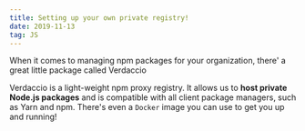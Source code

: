 ```yaml
---
title: Setting up your own private registry!
date: 2019-11-13
tag: JS
---
```


When it comes to managing npm packages for your organization, there' a great little package
called <TextLink href="https://github.com/verdaccio/verdaccio">Verdaccio</TextLink>

Verdaccio is a light-weight npm proxy registry. It allows us to **host private Node.js packages**
and is compatible with all client package managers, such as Yarn and npm. There's even a `Docker`
image you can use to get you up and running!
